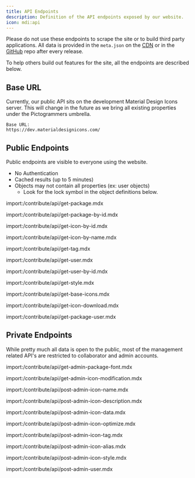 ```yaml
---
title: API Endpoints
description: Definition of the API endpoints exposed by our website.
icon: mdi:api
---
```


<Note type='warning'>
  Please do not use these endpoints to scrape the site or to build third party applications. All data is provided in the <code>meta.json</code> on the <a href="https://cdn.jsdelivr.net/npm/@mdi/svg@{{version:mdi}}/meta.json">CDN</a> or in the <a href="https://github.com/Templarian/MaterialDesign-SVG/blob/master/meta.json">GitHub</a> repo after every release.
</Note>

To help others build out features for the site, all the endpoints are described below.

## Base URL

Currently, our public API sits on the development Material Design Icons server. This will change in the future as we bring all existing properties under the Pictogrammers umbrella.

```
Base URL:
https://dev.materialdesignicons.com/
```

## Public Endpoints

Public endpoints are visible to everyone using the website.

- No Authentication
- Cached results (up to 5 minutes)
- Objects may not contain all properties (ex: user objects)
  - Look for the lock symbol in the object definitions below.

import:/contribute/api/get-package.mdx

import:/contribute/api/get-package-by-id.mdx

import:/contribute/api/get-icon-by-id.mdx

import:/contribute/api/get-icon-by-name.mdx

import:/contribute/api/get-tag.mdx

import:/contribute/api/get-user.mdx

import:/contribute/api/get-user-by-id.mdx

import:/contribute/api/get-style.mdx

import:/contribute/api/get-base-icons.mdx

import:/contribute/api/get-icon-download.mdx

import:/contribute/api/get-package-user.mdx

## Private Endpoints

While pretty much all data is open to the public, most of the management related API's are restricted to collaborator and admin accounts.

import:/contribute/api/get-admin-package-font.mdx

import:/contribute/api/get-admin-icon-modification.mdx

import:/contribute/api/post-admin-icon-name.mdx

import:/contribute/api/post-admin-icon-description.mdx

import:/contribute/api/post-admin-icon-data.mdx

import:/contribute/api/post-admin-icon-optimize.mdx

import:/contribute/api/post-admin-icon-tag.mdx

import:/contribute/api/post-admin-icon-alias.mdx

import:/contribute/api/post-admin-icon-style.mdx

import:/contribute/api/post-admin-user.mdx